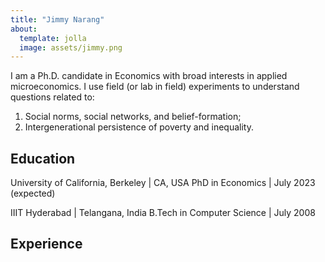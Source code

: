 ```yaml
---
title: "Jimmy Narang"
about:
  template: jolla
  image: assets/jimmy.png
---
```


I am a Ph.D. candidate in Economics with broad interests in applied microeconomics. I use field (or lab in field) experiments to understand questions related to:

1. Social norms, social networks, and belief-formation;
2. Intergenerational persistence of poverty and inequality.

## Education

University of California, Berkeley | CA, USA
PhD in Economics | July 2023 (expected)

IIIT Hyderabad | Telangana, India
B.Tech in Computer Science | July 2008

## Experience

